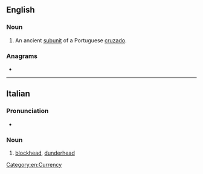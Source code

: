 ==English==

===Noun===
{{en-noun}}

# An ancient [[subunit]] of a Portuguese [[cruzado]].

===Anagrams===
* {{anagrams|en|a=eenostt|Steeton|toneset}}

[[Category:en:Currency]]

----

==Italian==

===Pronunciation===
* {{rhymes|it|one}}

===Noun===
{{it-noun|m|f=testona}}

# [[blockhead]], [[dunderhead]]